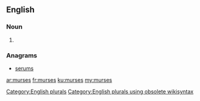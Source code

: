 ==English==

===Noun===
{{head|en}}

# {{plural of|murse}}

===Anagrams===
* [[serums#English|serums]]

[[Category:English plurals]][[Category:English plurals using obsolete wikisyntax]]

[[ar:murses]]
[[fr:murses]]
[[ku:murses]]
[[my:murses]]